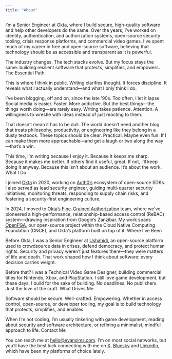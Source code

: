 ```yaml
---
title: "About"
---
```


I’m a Senior Engineer at [Okta](https://okta.com/), where I build secure, high-quality software and help other developers do the same. Over the years, I’ve worked on identity, authentication, and authorization systems, open-source security tooling, crisis response platforms, and commercial video games. I’ve spent much of my career in free and open-source software, believing that technology should be as accessible and transparent as it is powerful.

The industry changes. The tech stacks evolve. But my focus stays the same: building resilient software that protects, simplifies, and empowers.
The Essential Path

This is where I think in public. Writing clarifies thought. It forces discipline. It reveals what I actually understand—and what I only think I do.

I’ve been blogging, off and on, since the late ’90s. Too often, I let it lapse. Social media is easier. Faster. More addictive. But the best things—the things worth doing—are rarely easy. Writing takes patience. Attention. A willingness to wrestle with ideas instead of just reacting to them.

That doesn’t mean it has to be dull. The world doesn’t need another blog that treats philosophy, productivity, or engineering like they belong in a dusty textbook. These topics should be clear. Practical. Maybe even fun. If I can make them more approachable—and get a laugh or two along the way—that’s a win.

This time, I’m writing because I enjoy it. Because it keeps me sharp. Because it makes me better. If others find it useful, great. If not, I’ll keep doing it anyway. Because this isn’t about an audience. It’s about the work.
What I Do

I joined [Okta](https://okta.com/) in 2020, working on [Auth0’s](https://auth0.com/) ecosystem of open-source SDKs. I also served as lead security engineer, guiding multi-quarter security initiatives, monitoring threats, responding to supply chain risks, and fostering a security-first engineering culture.

In 2024, I moved to [Okta’s Fine-Grained Authorization](https://www.okta.com/products/fine-grained-authorization/) team, where we’ve pioneered a high-performance, relationship-based access control (ReBAC) system—drawing inspiration from Google’s Zanzibar. My work spans [OpenFGA](https://openfga.dev/), our open-source project within the Cloud Native Computing Foundation (CNCF), and Okta’s platform built on top of it.
Where I’ve Been

Before Okta, I was a Senior Engineer at [Ushahidi](https://ushahidi.com/), an open-source platform used to crowdsource data in crises, defend democracy, and protect human rights. Security and privacy weren’t just features there—they were matters of life and death. That work shaped how I think about software: every decision carries weight.

Before that? I was a Technical Video Game Designer, building commercial titles for Nintendo, Xbox, and PlayStation. I still love game development, but these days, I build for the sake of building. No deadlines. No publishers. Just the love of the craft.
What Drives Me

Software should be secure. Well-crafted. Empowering. Whether in access control, open-source, or developer tooling, my goal is to build technology that protects, simplifies, and enables.

When I’m not coding, I’m usually tinkering with game development, reading about security and software architecture, or refining a minimalist, mindful approach to life.
Contact Me

You can reach me at [hello@evansims.com](mailto:hello@evansims.com). I’m on most social networks, but you’ll have the best luck connecting with me on [X](https://x.com/evansims), [Bluesky](https://bsky.app/profile/evansims.com) and [LinkedIn](https://linkedin.com/in/evansims?ref=evansims.com), which have been my platforms of choice lately.
